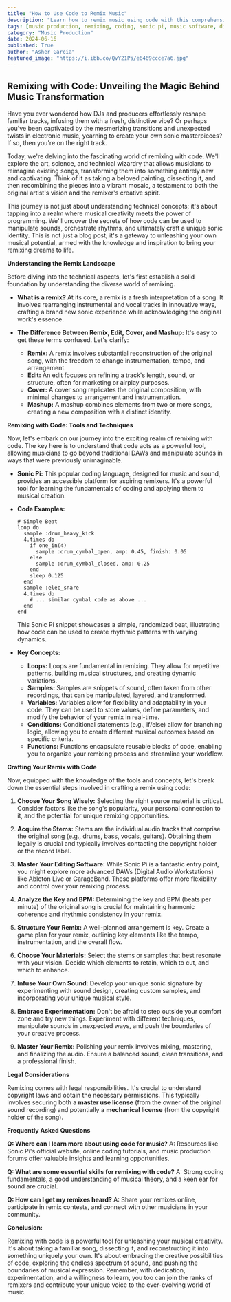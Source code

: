 ```yaml
---
title: "How to Use Code to Remix Music"
description: "Learn how to remix music using code with this comprehensive guide. Explore tools like Sonic Pi, understand key concepts, and discover techniques for transforming songs into your own unique creations."
tags: [music production, remixing, coding, sonic pi, music software, digital audio workstation, audio engineering, music technology, music creation, beginner]
category: "Music Production"
date: 2024-06-16
published: True
author: "Asher Garcia"
featured_image: "https://i.ibb.co/QvY21Ps/e6469ccce7a6.jpg"
---
```


## Remixing with Code: Unveiling the Magic Behind Music Transformation

Have you ever wondered how DJs and producers effortlessly reshape familiar tracks, infusing them with a fresh, distinctive vibe? Or perhaps you've been captivated by the mesmerizing transitions and unexpected twists in electronic music, yearning to create your own sonic masterpieces?  If so, then you're on the right track.  

Today, we're delving into the fascinating world of remixing with code. We'll explore the art, science, and technical wizardry that allows musicians to reimagine existing songs, transforming them into something entirely new and captivating.  Think of it as taking a beloved painting, dissecting it, and then recombining the pieces into a vibrant mosaic, a testament to both the original artist's vision and the remixer's creative spirit.

This journey is not just about understanding technical concepts; it's about tapping into a realm where musical creativity meets the power of programming.  We'll uncover the secrets of how code can be used to manipulate sounds, orchestrate rhythms, and ultimately craft a unique sonic identity.  This is not just a blog post; it's a gateway to unleashing your own musical potential, armed with the knowledge and inspiration to bring your remixing dreams to life.

**Understanding the Remix Landscape**

Before diving into the technical aspects, let's first establish a solid foundation by understanding the diverse world of remixing.  

- **What is a remix?** At its core, a remix is a fresh interpretation of a song. It involves rearranging instrumental and vocal tracks in innovative ways, crafting a brand new sonic experience while acknowledging the original work's essence.

- **The Difference Between Remix, Edit, Cover, and Mashup:** It's easy to get these terms confused. Let's clarify:

    * **Remix:** A remix involves substantial reconstruction of the original song, with the freedom to change instrumentation, tempo, and arrangement.
    * **Edit:** An edit focuses on refining a track's length, sound, or structure, often for marketing or airplay purposes. 
    * **Cover:** A cover song replicates the original composition, with minimal changes to arrangement and instrumentation.
    * **Mashup:** A mashup combines elements from two or more songs, creating a new composition with a distinct identity.

**Remixing with Code: Tools and Techniques**

Now, let's embark on our journey into the exciting realm of remixing with code. The key here is to understand that code acts as a powerful tool, allowing musicians to go beyond traditional DAWs and manipulate sounds in ways that were previously unimaginable.

- **Sonic Pi:** This popular coding language, designed for music and sound,  provides an accessible platform for aspiring remixers.  It's a powerful tool for learning the fundamentals of coding and applying them to musical creation.  

- **Code Examples:** 

    ```
    # Simple Beat
    loop do
      sample :drum_heavy_kick
      4.times do
        if one_in(4)
          sample :drum_cymbal_open, amp: 0.45, finish: 0.05
        else
          sample :drum_cymbal_closed, amp: 0.25
        end
        sleep 0.125
      end
      sample :elec_snare
      4.times do
        # ... similar cymbal code as above ...
      end
    end
    ```

    This Sonic Pi snippet showcases a simple, randomized beat, illustrating how code can be used to create rhythmic patterns with varying dynamics.

- **Key Concepts:**

    * **Loops:** Loops are fundamental in remixing.  They allow for repetitive patterns, building musical structures, and creating dynamic variations.
    * **Samples:**  Samples are snippets of sound, often taken from other recordings, that can be manipulated, layered, and transformed.
    * **Variables:** Variables allow for flexibility and adaptability in your code.  They can be used to store values, define parameters, and modify the behavior of your remix in real-time.
    * **Conditions:**  Conditional statements (e.g., if/else) allow for branching logic, allowing you to create different musical outcomes based on specific criteria.
    * **Functions:**  Functions encapsulate reusable blocks of code, enabling you to organize your remixing process and streamline your workflow.

**Crafting Your Remix with Code**

Now, equipped with the knowledge of the tools and concepts, let's break down the essential steps involved in crafting a remix using code:

1. **Choose Your Song Wisely:** Selecting the right source material is critical.  Consider factors like the song's popularity, your personal connection to it, and the potential for unique remixing opportunities.

2. **Acquire the Stems:**  Stems are the individual audio tracks that comprise the original song (e.g., drums, bass, vocals, guitars). Obtaining them legally is crucial and typically involves contacting the copyright holder or the record label.

3. **Master Your Editing Software:**  While Sonic Pi is a fantastic entry point, you might explore more advanced DAWs (Digital Audio Workstations) like Ableton Live or GarageBand.  These platforms offer more flexibility and control over your remixing process.

4. **Analyze the Key and BPM:** Determining the key and BPM (beats per minute) of the original song is crucial for maintaining harmonic coherence and rhythmic consistency in your remix. 

5. **Structure Your Remix:** A well-planned arrangement is key.  Create a game plan for your remix, outlining key elements like the tempo, instrumentation, and the overall flow.

6. **Choose Your Materials:**  Select the stems or samples that best resonate with your vision. Decide which elements to retain, which to cut, and which to enhance.

7. **Infuse Your Own Sound:**  Develop your unique sonic signature by experimenting with sound design, creating custom samples, and incorporating your unique musical style.

8. **Embrace Experimentation:** Don't be afraid to step outside your comfort zone and try new things. Experiment with different techniques, manipulate sounds in unexpected ways, and push the boundaries of your creative process.

9. **Master Your Remix:**  Polishing your remix involves mixing, mastering, and finalizing the audio. Ensure a balanced sound, clean transitions, and a professional finish.

**Legal Considerations**

Remixing comes with legal responsibilities. It's crucial to understand copyright laws and obtain the necessary permissions. This typically involves securing both a **master use license** (from the owner of the original sound recording) and potentially a **mechanical license** (from the copyright holder of the song).

**Frequently Asked Questions**

**Q: Where can I learn more about using code for music?**
A: Resources like Sonic Pi's official website, online coding tutorials, and music production forums offer valuable insights and learning opportunities.

**Q:  What are some essential skills for remixing with code?**
A:  Strong coding fundamentals, a good understanding of musical theory, and a keen ear for sound are crucial.

**Q: How can I get my remixes heard?**
A:  Share your remixes online, participate in remix contests, and connect with other musicians in your community.  

**Conclusion:**

Remixing with code is a powerful tool for unleashing your musical creativity. It's about taking a familiar song, dissecting it, and reconstructing it into something uniquely your own.  It's about embracing the creative possibilities of code, exploring the endless spectrum of sound, and pushing the boundaries of musical expression.  Remember, with dedication, experimentation, and a willingness to learn, you too can join the ranks of remixers and contribute your unique voice to the ever-evolving world of music. 
